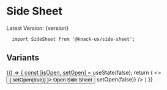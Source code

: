 
<Meta title="Components|Side Sheet" />

# Side Sheet
<span>Latest Version: {version}</span>

```
  import SideSheet from '@knack-ux/side-sheet';
```

<Props of={SideSheet} />

## Variants
<Preview>
  <Story name="Variants">
    {() => {
      const [isOpen, setOpen] = useState(false);
      return (
        <>
          <Button onClick={() => { setOpen(true)} }>
            Open Side Sheet
          </Button>
          <SideSheet
            show={isOpen}
            onCloseComplete={() => setOpen(false)}
          />
        </>
      )
    }}
  </Story>
</Preview>